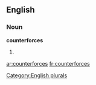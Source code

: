 
==English==

===Noun===
'''counterforces'''

# {{plural of|[[counterforce]]}}

[[Category:English plurals]]

[[ar:counterforces]]
[[fr:counterforces]]